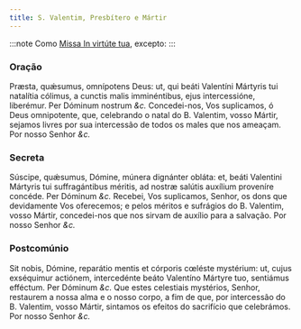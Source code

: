```yaml
---
title: S. Valentim, Presbítero e Mártir
---
```


:::note
Como [Missa In virtúte tua](/missal/comum/4martirnaopontifice1), excepto:
:::

### Oração

<div class="grid grid-cols-2 gap-5">
  <span class="text-justify">
    Præsta, quǽsumus, omnípotens Deus: ut, qui beáti Valentíni Mártyris tui
    natalítia cólimus, a cunctis malis imminéntibus, ejus intercessióne,
    liberémur. Per Dóminum nostrum <em>&c.</em>
  </span>
  <span class="text-justify">
    Concedei-nos, Vos suplicamos, ó Deus omnipotente, que, celebrando o natal do
    B. Valentim, vosso Mártir, sejamos livres por sua intercessão de todos os
    males que nos ameaçam. Por nosso Senhor <em>&c.</em>
  </span>
</div>

### Secreta

<div class="grid grid-cols-2 gap-5">
  <span class="text-justify">
    Súscipe, quǽsumus, Dómine, múnera dignánter obláta: et, beáti Valentini
    Mártyris tui suffragántibus méritis, ad nostræ salútis auxílium proveníre
    concéde. Per Dóminum <em>&c.</em>
  </span>
  <span class="text-justify">
    Recebei, Vos suplicamos, Senhor, os dons que devidamente Vos oferecemos; e
    pelos méritos e sufrágios do B. Valentim, vosso Mártir, concedei-nos que nos
    sirvam de auxílio para a salvação. Por nosso Senhor <em>&c.</em>
  </span>
</div>

### Postcomúnio

<div class="grid grid-cols-2 gap-5">
  <span class="text-justify">
    Sit nobis, Dómine, reparátio mentis et córporis cœléste mystérium: ut, cujus
    exséquimur actiónem, intercedénte beáto Valentíno Mártyre tuo, sentiámus
    efféctum. Per Dóminum <em>&c.</em>
  </span>
  <span class="text-justify">
    Que estes celestiais mystérios, Senhor, restaurem a nossa alma e o nosso
    corpo, a fim de que, por intercessão do B. Valentim, vosso Mártir, sintamos
    os efeitos do sacrifício que celebrámos. Por nosso Senhor <em>&c.</em>
  </span>
</div>
